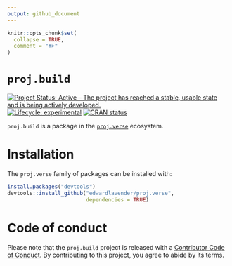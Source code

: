 ```yaml
---
output: github_document
---
```


```r
knitr::opts_chunk$set(
  collapse = TRUE,
  comment = "#>"
)
```

# `proj.build`

[![Project Status: Active – The project has reached a stable, usable state and is being actively developed.](https://www.repostatus.org/badges/latest/active.svg)](https://www.repostatus.org/#active)
[![Lifecycle: experimental](https://img.shields.io/badge/lifecycle-experimental-orange.svg)](https://lifecycle.r-lib.org/articles/stages.html#experimental)
[![CRAN status](https://www.r-pkg.org/badges/version/patter)](https://CRAN.R-project.org/package=patter)

`proj.build` is a package in the [`proj.verse`](https://github.com/edwardlavender/proj.verse) ecosystem.

# Installation

The `proj.verse` family of packages can be installed with: 

```r
install.packages("devtools")
devtools::install_github("edwardlavender/proj.verse", 
                         dependencies = TRUE)
```

# Code of conduct

Please note that the `proj.build` project is released with a [Contributor Code of Conduct](https://contributor-covenant.org/version/2/1/CODE_OF_CONDUCT.html). By contributing to this project, you agree to abide by its terms.
